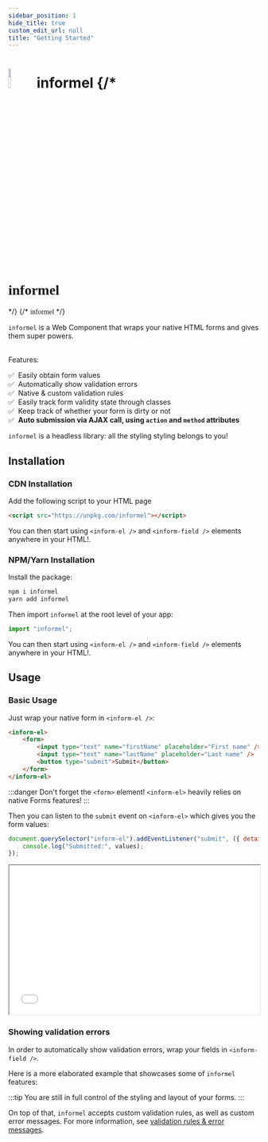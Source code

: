 ```yaml
---
sidebar_position: 1
hide_title: true
custom_edit_url: null
title: "Getting Started"
---
```



<h1 style={{ display: "flex", alignItems: "center", justifyContent: "center", fontFamily: "Balsamiq sans" }}>
    <img width="10%" height="10%" src="/img/logo.svg" />
    <span style={{ marginLeft: "20px", paddingTop: "5px" }}>informel</span>
    {/* <h1 style='font-family: "Balsamiq Sans"'>informel</h1> */}
    {/* <span style='font-family: "Balsamiq Sans";'>informel</span> */}
</h1>

`informel` is a Web Component that wraps your native HTML forms and gives them super powers.

<br />
Features:

✅ &nbsp;Easily obtain form values  
✅ &nbsp;Automatically show validation errors  
✅ &nbsp;Native & custom validation rules  
✅ &nbsp;Easily track form validity state through classes  
✅ &nbsp;Keep track of whether your form is dirty or not  
✅ &nbsp;**Auto submission via AJAX call, using `action` and `method` attributes**

`informel` is a headless library: all the styling styling belongs to you!

## Installation

### CDN Installation

Add the following script to your HTML page

```html
<script src="https://unpkg.com/informel"></script>
```

You can then start using `<inform-el />` and `<inform-field />` elements anywhere in your HTML!.

### NPM/Yarn Installation

Install the package:

```bash
npm i informel
yarn add informel
```

Then import `informel` at the root level of your app:

```javascript
import "informel";
```

You can then start using `<inform-el />` and `<inform-field />` elements anywhere in your HTML!.

## Usage

### Basic Usage

Just wrap your native form in `<inform-el />`:

```html
<inform-el>
    <form>
        <input type="text" name="firstName" placeholder="First name" />
        <input type="text" name="lastName" placeholder="Last name" />
        <button type="submit">Submit</button>
    </form>
</inform-el>
```

:::danger Don't forget the `<form>` element!
`<inform-el>` heavily relies on native Forms features!
:::

Then you can listen to the `submit` event on `<inform-el>` which gives you the form values:

```javascript
document.querySelector("inform-el").addEventListener("submit", ({ detail: { values } }) => {
    console.log("Submitted:", values);
});
```

<iframe width="100%" height="300" src="//jsfiddle.net/juliendelort/hkpm5b2n/23/embedded/result,html/"></iframe>

### Showing validation errors

In order to automatically show validation errors, wrap your fields in `<inform-field />`.

<InformFieldErrorPartialExample />

Here is a more elaborated example that showcases some of `informel` features:

<JokesExample />

:::tip You are still in full control of the styling and layout of your forms.
:::

On top of that, `informel` accepts custom validation rules, as well as custom error messages. For more information, see [validation rules & error messages](/docs/validation-rules).
